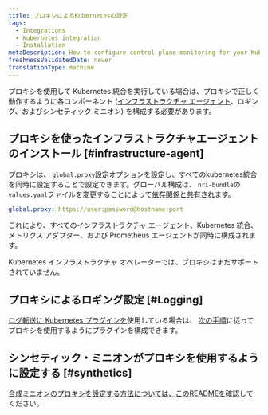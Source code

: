 ```yaml
---
title: プロキシによるKubernetesの設定
tags:
  - Integrations
  - Kubernetes integration
  - Installation
metaDescription: How to configure control plane monitoring for your Kubernetes integration with New Relic.
freshnessValidatedDate: never
translationType: machine
---
```


プロキシを使用して Kubernetes 統合を実行している場合は、プロキシで正しく動作するように各コンポーネント ([インフラストラクチャ エージェント](/docs/infrastructure/install-infrastructure-agent)、ロギング、およびシンセティック ミニオン) を構成する必要があります。

## プロキシを使ったインフラストラクチャエージェントのインストール [#infrastructure-agent]

プロキシは、 `global.proxy`設定オプションを設定し、すべてのkubernetes統合を同時に設定することで設定できます。グローバル構成は、 `nri-bundle`の`values.yaml`ファイルを変更することによって[依存関係と共有され](https://github.com/newrelic/helm-charts/tree/master/charts/nri-bundle#configure-dependencies)ます。

```yaml
global.proxy: https://user:password@hostname:port
```

これにより、すべてのインフラストラクチャ エージェント、Kubernetes 統合、メトリクス アダプター、および Prometheus エージェントが同時に構成されます。

<Callout variant="important">
  Kubernetes インフラストラクチャ オペレーターでは、プロキシはまだサポートされていません。
</Callout>

## プロキシによるロギング設定 [#Logging]

[ログ転送に Kubernetes プラグインを](/docs/logs/enable-log-management-new-relic/enable-log-monitoring-new-relic/kubernetes-plugin-log-forwarding)使用している場合は、 [次の手順](https://github.com/newrelic/helm-charts/tree/master/charts/newrelic-logging#proxy-support)に従ってプロキシを使用するようにプラグインを構成できます。

## シンセティック・ミニオンがプロキシを使用するように設定する [#synthetics]

[合成ミニオン](/docs/synthetics/synthetic-monitoring/private-locations/install-containerized-private-minions-cpms)[のプロキシを設定する方法については、このREADMEを](https://github.com/newrelic/helm-charts/tree/master/charts/synthetics-minion)確認してください。
